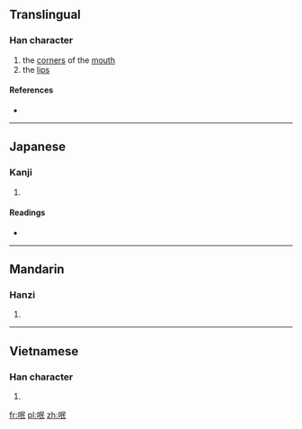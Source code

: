 ==Translingual==

===Han character===
{{Han char|rn=30|rad=口|as=05|sn=8|four=6704<sub>7</sub>|canj=口口女心 (RRVP)|ids=⿰[[口]][[民]]}}

# the [[corner]]s of the [[mouth]]
# the [[lip]]s

====References====
* {{Han ref|kx=0181.240|dkj=03429|dj=0399.300|hdz=10609.060|uh=5461|ud=21601|bh=CBEA|bd=52202}}

----

==Japanese==

===Kanji===
{{ja-kanji|grade=|rs=口05}}

# {{defn|lang=ja|sort=口05}}

====Readings====
* {{ja-readings|on=[[ぶん]] (bun), [[もん]] (mon)|kun=[[くちばた]] (kuchibata)}}

----

==Mandarin==

===Hanzi===
{{cmn-hanzi|pin=[[wěn]] ([[wen3]])|wg=wen<sup>3</sup>}}

# {{defn|lang=cmn|sort=口05}}

----

==Vietnamese==

===Han character===
{{vi-hantu|[[răn]]|rs=口05}}

# {{defn|lang=vi|sort=口05}}

[[fr:呡]]
[[pl:呡]]
[[zh:呡]]